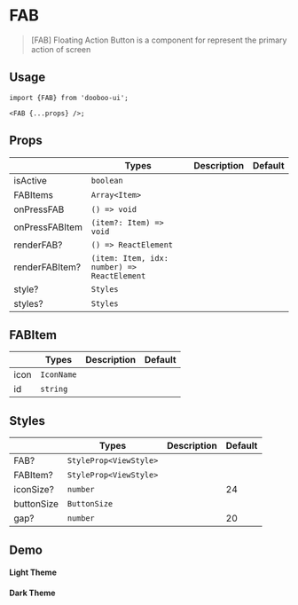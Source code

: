 
<Meta title="Components/FAB" />

# FAB

> [FAB] Floating Action Button is a component for represent the primary action of screen

## Usage

```tsx
import {FAB} from 'dooboo-ui';

<FAB {...props} />;
```

## Props

|                | Types                                       | Description | Default |
| -------------- | ------------------------------------------- | ----------- | ------- |
| isActive       | `boolean`                                   |             |         |
| FABItems       | `Array<Item>`                               |             |         |
| onPressFAB     | `() => void`                                |             |         |
| onPressFABItem | `(item?: Item) => void`                     |             |         |
| renderFAB?     | `() => ReactElement`                        |             |         |
| renderFABItem? | `(item: Item, idx: number) => ReactElement` |             |         |
| style?         | `Styles`                                    |             |         |
| styles?        | `Styles`                                    |             |         |

## FABItem

|      | Types      | Description | Default |
| ---- | ---------- | ----------- | ------- |
| icon | `IconName` |             |         |
| id   | `string`   |             |         |

## Styles

|            | Types                  | Description | Default |
| ---------- | ---------------------- | ----------- | ------- |
| FAB?       | `StyleProp<ViewStyle>` |             |         |
| FABItem?   | `StyleProp<ViewStyle>` |             |         |
| iconSize?  | `number`               |             | 24      |
| buttonSize | `ButtonSize`           |             |         |
| gap?       | `number`               |             | 20      |

## Demo

#### Light Theme

<Light />

#### Dark Theme

<Dark />
